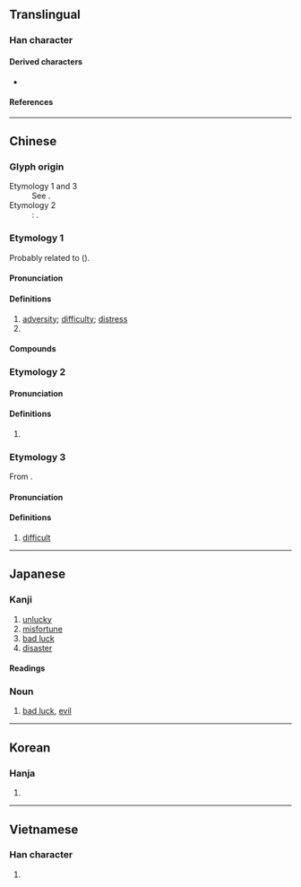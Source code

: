 {{also|阨}}
{{character info/new}}
==Translingual==

===Han character===
{{Han char|rn=27|rad=厂|as=02|sn=4|canj=MSU|four=71212|ids=⿸厂㔾}}

====Derived characters====
* {{l|mul|[[伌]], [[呃]], [[𡛖]], [[𭜒]], [[扼]], [[𤜸]], [[阨]], [[𦙜]], [[枙]], [[砈]], [[𬡉]], [[蚅]], [[𭅻]], [[𮛊]], [[𮜯]], [[軛]]([[轭]]), [[鈪]], [[𩚚]]([[𬲩]]), [[𥝂]], [[𬪾]], [[𦷖]], [[𩵡]], [[𧠏]], [[頋]]([[顾]]), [[危]], [[𭖆]], [[苊]], [[𣐃]]}}

====References====
{{Han ref|kx=0160.180|dkj=02893|dj=0367.030|hdz=10068.050|uh=5384}}

----

==Chinese==

===Glyph origin===
{{Han etym}}

; Etymology 1 and 3
: See {{zh-l|*戹}}.
; Etymology 2
: ''{{w|Shuowen}}'': {{Han compound|厂|卩|ls=psc|c1=p|c2=s|t2=joint|no_och=1|no_och1=1}}.

===Etymology 1===
{{zh-forms|alt=戹,阨,𠂬}}
Probably related to {{och-l|嗌|throat}} ({{zh-ref|Schuessler, 2007}}).

====Pronunciation====
{{zh-pron
|m=è
|m-s=nge2
|c=aak1,ak1
|c-t=ak2
|g=
|h=pfs=ak
|j=
|md=áik
|mn=eh/xm,zz,tw:ek/qz:iak
|mn_note=eh - vernacular; iak/ek - literary
|mn-t=êh4
|w=5ngeq
|x=nge6
|mc=y
|oc=y
|ma=
|cat=n
}}

====Definitions====
{{zh-hanzi}}

# [[adversity]]; [[difficulty]]; [[distress]]
# {{zh-alt-form|軛|yoke}}

====Compounds====
{{zh-der|厄會|厄爾巴島|厄魯特族|厄利垂亞|乘人之厄|央厄|在陳之厄|兵厄|厄瓜多|困厄|厄難|厄運|厄臺|消災解厄|水厄|災厄|矜貧救厄|陳蔡之厄|黃楊厄閏|解厄}}

===Etymology 2===
{{zh-forms}}

====Pronunciation====
{{zh-pron
|m=ě,è
|dial=n
|cat=
}}

====Definitions====
{{zh-hanzi}}

# {{zh-hg}} {{n-g|Used in {{zh-l|科厄}}.}}

===Etymology 3===
{{zh-forms}}
From {{zh-l|惡|tr=-}}.

====Pronunciation====
{{zh-pron
|mn-t=oh4
|dial=n
|cat=a
}}

====Definitions====
{{zh-hanzi}}

# {{lb|zh|Teochew}} [[difficult]]
#: {{zh-syn|難}}

----

==Japanese==

===Kanji===
{{ja-kanji|grade=c|rs=厂02}}

# [[unlucky]]
# [[misfortune]]
# [[bad luck]]
# [[disaster]]

====Readings====
{{ja-readings
|on=やく, が, あく
|kun=やく-しむ, わざわ-い
}}

===Noun===
{{ja-noun|やく}}

# [[bad luck]], [[evil]]

----

==Korean==

===Hanja===
{{ko-hanja|hangeul=액|rv=aek|mr=aek|y=ayk}}

# {{rfdef|ko|sort=厂02}}

----

==Vietnamese==

===Han character===
{{vi-hantu|[[ách]]|rs=厂02}}

# {{rfdef|vi|sort=厂02}}